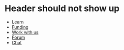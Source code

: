# Header should not show up
- [Learn](/learn)
- [Funding](/funding)
- [Work with us](/work-with-us)
- [Forum](https://forum.makerdao.com/)
- [Chat](https://chat.makerdao.com/)

